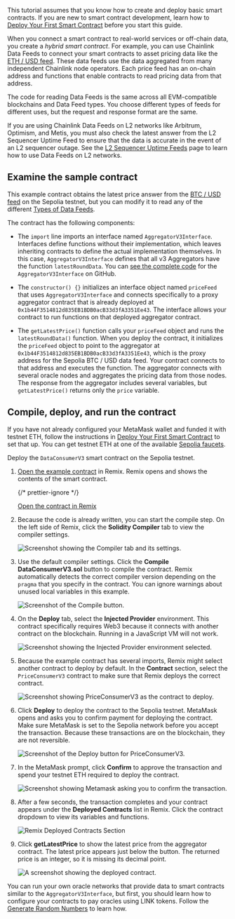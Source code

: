 
<Aside type="note" title="New to smart contracts?">

This tutorial assumes that you know how to create and deploy basic smart contracts. If you are new to smart contract development, learn how to [Deploy Your First Smart Contract](/getting-started/deploy-your-first-contract/) before you start this guide.

</Aside>

When you connect a smart contract to real-world services or off-chain data, you create a _hybrid smart contract_. For example, you can use Chainlink Data Feeds to connect your smart contracts to asset pricing data like the [ETH / USD feed](https://data.chain.link/eth-usd). These data feeds use the data aggregated from many independent Chainlink node operators. Each price feed has an on-chain address and functions that enable contracts to read pricing data from that address.

The code for reading Data Feeds is the same across all EVM-compatible blockchains and Data Feed types. You choose different types of feeds for different uses, but the request and response format are the same.

<Aside type="caution" title="Using Data Feeds on L2 networks">

If you are using Chainlink Data Feeds on L2 networks like Arbitrum, Optimism, and Metis, you must also check the latest answer from the L2 Sequencer Uptime Feed to ensure that the data is accurate in the event of an L2 sequencer outage. See the [L2 Sequencer Uptime Feeds](https://docs.chain.link/data-feeds/l2-sequencer-feeds) page to learn how to use Data Feeds on L2 networks.

</Aside>

## Examine the sample contract

This example contract obtains the latest price answer from the [BTC / USD feed](/data-feeds/price-feeds/addresses) on the Sepolia testnet, but you can modify it to read any of the different [Types of Data Feeds](/data-feeds#types-of-data-feeds).

<CodeSample src="samples/DataFeeds/DataConsumerV3.sol" />

The contract has the following components:

- The `import` line imports an interface named `AggregatorV3Interface`. Interfaces define functions without their implementation, which leaves inheriting contracts to define the actual implementation themselves. In this case, `AggregatorV3Interface` defines that all v3 Aggregators have the function `latestRoundData`. You can [see the complete code](https://github.com/smartcontractkit/chainlink/blob/develop/contracts/src/v0.8/interfaces/AggregatorV3Interface.sol) for the `AggregatorV3Interface` on GitHub.

- The `constructor() {}` initializes an interface object named `priceFeed` that uses `AggregatorV3Interface` and connects specifically to a proxy aggregator contract that is already deployed at `0x1b44F3514812d835EB1BDB0acB33d3fA3351Ee43`. The interface allows your contract to run functions on that deployed aggregator contract.

- The `getLatestPrice()` function calls your `priceFeed` object and runs the `latestRoundData()` function. When you deploy the contract, it initializes the `priceFeed` object to point to the aggregator at `0x1b44F3514812d835EB1BDB0acB33d3fA3351Ee43`, which is the proxy address for the Sepolia BTC / USD data feed. Your contract connects to that address and executes the function. The aggregator connects with several oracle nodes and aggregates the pricing data from those nodes. The response from the aggregator includes several variables, but `getLatestPrice()` returns only the `price` variable.

## Compile, deploy, and run the contract

<Aside type="caution" title="Configure and fund your wallet">

If you have not already configured your MetaMask wallet and funded it with testnet ETH, follow the instructions in [Deploy Your First Smart Contract](/getting-started/deploy-your-first-contract#install-and-fund-your-metamask-wallet) to set that up. You can get testnet ETH at one of the available [Sepolia faucets](/resources/link-token-contracts/#sepolia-testnet).

</Aside>

Deploy the `DataConsumerV3` smart contract on the Sepolia testnet.

1. [Open the example contract](https://remix.ethereum.org/#url=https://docs.chain.link/samples/DataFeeds/DataConsumerV3.sol) in Remix. Remix opens and shows the contents of the smart contract.

   {/* prettier-ignore */}
   <div class="remix-callout">
     <a href="https://remix.ethereum.org/#url=https://docs.chain.link/samples/DataFeeds/DataConsumerV3.sol">Open the contract in Remix</a>
   </div>

1. Because the code is already written, you can start the compile step. On the left side of Remix, click the **Solidity Compiler** tab to view the compiler settings.

   ![Screenshot showing the Compiler tab and its settings.](/images/getting-started/selectSolidityCompiler.png)

1. Use the default compiler settings. Click the **Compile DataConsumerV3.sol** button to compile the contract. Remix automatically detects the correct compiler version depending on the `pragma` that you specify in the contract. You can ignore warnings about unused local variables in this example.

   ![Screenshot of the Compile button.](/images/getting-started/compilePriceConsumerV3.png)

1. On the **Deploy** tab, select the **Injected Provider** environment. This contract specifically requires Web3 because it connects with another contract on the blockchain. Running in a JavaScript VM will not work.

   ![Screenshot showing the Injected Provider environment selected.](/images/getting-started/selectWeb3.png)

1. Because the example contract has several imports, Remix might select another contract to deploy by default. In the **Contract** section, select the `PriceConsumerV3` contract to make sure that Remix deploys the correct contract.

   ![Screenshot showing PriceConsumerV3 as the contract to deploy.](/images/getting-started/selectPriceConsumerV3.png)

1. Click **Deploy** to deploy the contract to the Sepolia testnet. MetaMask opens and asks you to confirm payment for deploying the contract. Make sure MetaMask is set to the Sepolia network before you accept the transaction. Because these transactions are on the blockchain, they are not reversible.

   ![Screenshot of the Deploy button for PriceConsumerV3.](/images/getting-started/deployPriceConsumerV3.png)

1. In the MetaMask prompt, click **Confirm** to approve the transaction and spend your testnet ETH required to deploy the contract.

   ![Screenshot showing Metamask asking you to confirm the transaction.](/images/getting-started/confirmTransaction.png)

1. After a few seconds, the transaction completes and your contract appears under the **Deployed Contracts** list in Remix. Click the contract dropdown to view its variables and functions.

   ![Remix Deployed Contracts Section](/images/getting-started/deployedContractPriceConsumerV3.png)

1. Click **getLatestPrice** to show the latest price from the aggregator contract. The latest price appears just below the button. The returned price is an integer, so it is missing its decimal point.

   ![A screenshot showing the deployed contract.](/images/getting-started/getLatestPrice.png)

You can run your own oracle networks that provide data to smart contracts similar to the `AggregatorV3Interface`, but first, you should learn how to configure your contracts to pay oracles using LINK tokens. Follow the [Generate Random Numbers](/getting-started/intermediates-tutorial/) to learn how.
